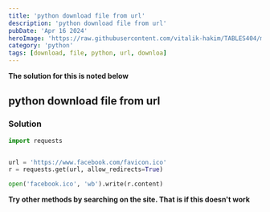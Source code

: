 ```yaml
---
title: 'python download file from url'
description: 'python download file from url'
pubDate: 'Apr 16 2024'
heroImage: 'https://raw.githubusercontent.com/vitalik-hakim/TABLES404/main/error_b/python.jpg'
category: 'python'
tags: [download, file, python, url, downloa]
---
```


**The solution for this is noted below**

## python download file from url

### Solution

```python
import requests


url = 'https://www.facebook.com/favicon.ico'
r = requests.get(url, allow_redirects=True)

open('facebook.ico', 'wb').write(r.content)
```

**Try other methods by searching on the site. That is if this doesn't work**
